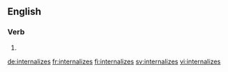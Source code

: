 ==English==

===Verb===
{{head|en}}

# {{en-third-person singular of|internalize}}

[[de:internalizes]]
[[fr:internalizes]]
[[fi:internalizes]]
[[sv:internalizes]]
[[vi:internalizes]]